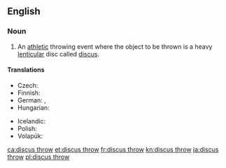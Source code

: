 ==English==
{{wikipedia}}

===Noun===
{{en-noun|-|head=[[discus]] [[throw]]}}

# {{label|en|athletics}} An [[athletic]] throwing event where the object to be thrown is a heavy [[lenticular]] disc called [[discus]].

====Translations====
{{trans-top|athletic event where a discus is thrown}}
* Czech: {{t|cs|hod diskem|m}}
* Finnish: {{t+|fi|kiekonheitto}}
* German: {{t+|de|Diskuswurf|m}}, {{t+|de|Diskuswerfen|n}}
* Hungarian: {{t+|hu|diszkoszvetés}}
{{trans-mid}}
* Icelandic: {{t+|is|kringlukast|n}}
* Polish: {{t+|pl|rzut dyskiem|m}}
* Volapük: {{t|vo|diskudijed}}
{{trans-bottom}}

[[ca:discus throw]]
[[et:discus throw]]
[[fr:discus throw]]
[[kn:discus throw]]
[[ja:discus throw]]
[[pl:discus throw]]